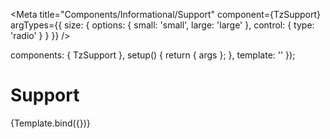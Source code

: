 

<Meta
  title="Components/Informational/Support"
  component={TzSupport}
  argTypes={{
    size: {
      options: {
        small: 'small',
        large: 'large'
      },
      control: { type: 'radio' }
    }
  }}
/>

  components: { TzSupport },
  setup() {
    return { args };
  },
  template: '<tz-support v-bind="args" />'
});

# Support

<Canvas withSource="open">
  <Story
    name="Default"
    args={{
      size: 'small',
      image: {
        src: '/src/assets/support-img.jpg',
        alt: 'support blog image'
      },
      content: {
        title: 'Lorem ipsum dolor sit amet, consectetur adipiscing elit.',
        content: 'Praesent semper lacus leo, eu ultrices dolor pulvinar vel.',
        link: {
          url: 'https://google.com'
        }
      }
    }}
  >
    {Template.bind({})}
  </Story>
</Canvas>

<ArgsTable story="Default" />
